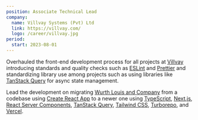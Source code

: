 ```yaml
---
position: Associate Technical Lead
company:
  name: Villvay Systems (Pvt) Ltd
  link: https://villvay.com/
  logo: /career/villvay.jpg
period:
  start: 2023-08-01
---
```


Overhauled the front-end development process for all projects at [Villvay](https://villvay.com/) introducing standards and quality checks such as [ESLint](https://eslint.org/) and [Prettier](https://prettier.io/) and standardizing library use among projects such as using libraries like [TanStack Query](https://tanstack.com/query/latest) for async state management.

Lead the development on migrating [Wurth Louis and Company](https://wurthlac.com/) from a codebase using [Create React App](https://create-react-app.dev/) to a newer one using [TypeScript](https://www.typescriptlang.org/), [Next.js](https://nextjs.org/), [React Server Components](https://react.dev/reference/rsc/server-components), [TanStack Query](https://tanstack.com/query/latest), [Tailwind CSS](https://tailwindcss.com/), [Turborepo](https://turbo.build/repo), and [Vercel](https://vercel.com/).
